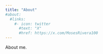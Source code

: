 ```yaml
---
title: "About"
#about:
  #links:
    #- icon: twitter
      #text: "X"
      #href: https://x.com/MosesRivera100
---
```


About me.
